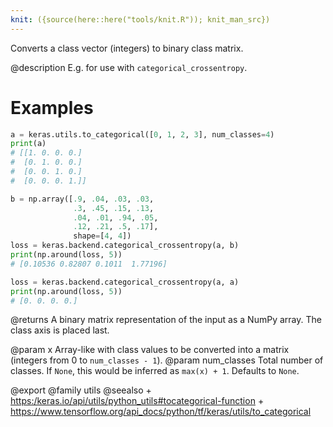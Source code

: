 ```yaml
---
knit: ({source(here::here("tools/knit.R")); knit_man_src})
---
```

Converts a class vector (integers) to binary class matrix.

@description
E.g. for use with `categorical_crossentropy`.

# Examples
```python
a = keras.utils.to_categorical([0, 1, 2, 3], num_classes=4)
print(a)
# [[1. 0. 0. 0.]
#  [0. 1. 0. 0.]
#  [0. 0. 1. 0.]
#  [0. 0. 0. 1.]]
```

```python
b = np.array([.9, .04, .03, .03,
              .3, .45, .15, .13,
              .04, .01, .94, .05,
              .12, .21, .5, .17],
              shape=[4, 4])
loss = keras.backend.categorical_crossentropy(a, b)
print(np.around(loss, 5))
# [0.10536 0.82807 0.1011  1.77196]
```

```python
loss = keras.backend.categorical_crossentropy(a, a)
print(np.around(loss, 5))
# [0. 0. 0. 0.]
```

@returns
A binary matrix representation of the input as a NumPy array. The class
axis is placed last.

@param x Array-like with class values to be converted into a matrix
    (integers from 0 to `num_classes - 1`).
@param num_classes Total number of classes. If `None`, this would be inferred
    as `max(x) + 1`. Defaults to `None`.

@export
@family utils
@seealso
+ <https:/keras.io/api/utils/python_utils#tocategorical-function>
+ <https://www.tensorflow.org/api_docs/python/tf/keras/utils/to_categorical>
